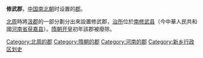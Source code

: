 {{Unreferenced|time=2022-04-10T08:25:32+00:00}}
'''修武郡'''，[[中国|中国]][[南北朝|南北朝]]时设置的[[郡|郡]]。

[[北周|北周]]時將[[汲郡|汲郡]]的一部分劃分出來設置修武郡，[[治所|治所]]位於[[南修武县|南修武县]]（今中華人民共和國[[河南省|河南省]][[获嘉县|获嘉县]]）。[[隋朝|隋朝]][[开皇|开皇]]初年該郡被廢除。
{{河南行政区划小作品}}
{{DEFAULTSORT:X}}
[[Category:北周的郡|Category:北周的郡]]
[[Category:隋朝的郡|Category:隋朝的郡]]
[[Category:河南的郡|Category:河南的郡]]
[[Category:新乡行政区划史|Category:新乡行政区划史]]